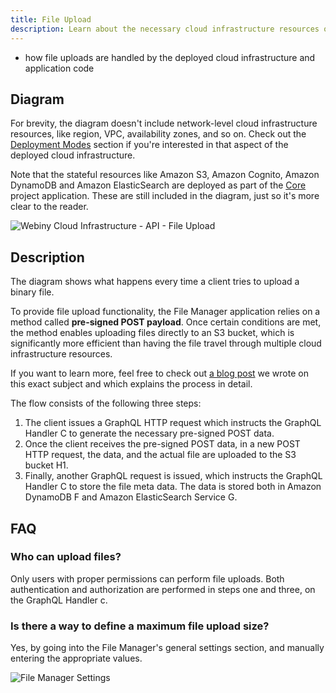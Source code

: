 ```yaml
---
title: File Upload
description: Learn about the necessary cloud infrastructure resources on which the API project application relies on to upload files.
---
```



<Alert type="success" title="What you’ll learn">

- how file uploads are handled by the deployed cloud infrastructure and application code

</Alert>

## Diagram

<Alert type="info">

For brevity, the diagram doesn't include network-level cloud infrastructure resources, like region, VPC, availability zones, and so on. Check out the [Deployment Modes](/docs/{version}/architecture/deployment-modes/introduction) section if you're interested in that aspect of the deployed cloud infrastructure.

</Alert>

<Alert type="info">

Note that the stateful resources like Amazon S3, Amazon Cognito, Amazon DynamoDB and Amazon ElasticSearch are deployed as part of the [Core](/docs/{version}/architecture/core/overview) project application. These are still included in the diagram, just so it's more clear to the reader.

</Alert>

<Image src={fmUpload} title="Webiny Cloud Infrastructure - API - File Upload" shadow={false} />

## Description

The diagram shows what happens every time a client tries to upload a binary file.

To provide file upload functionality, the File Manager application relies on a method called **pre-signed POST payload**. Once certain conditions are met, the method enables uploading files directly to an S3 bucket, which is significantly more efficient than having the file travel through multiple cloud infrastructure resources.

<Alert type="info" title="Learn more">

If you want to learn more, feel free to check out [a blog post](https://www.webiny.com/blog/upload-files-to-aws-s3-using-pre-signed-post-data-and-a-lambda-function-7a9fb06d56c1) we wrote on this exact subject and which explains the process in detail.

</Alert>

The flow consists of the following three steps:

1. The client issues a GraphQL HTTP request which instructs the GraphQL Handler <diagram-letter>C</diagram-letter> to generate the necessary pre-signed POST data.
2. Once the client receives the pre-signed POST data, in a new POST HTTP request, the data, and the actual file are uploaded to the S3 bucket <diagram-letter>H1</diagram-letter>.
3. Finally, another GraphQL request is issued, which instructs the GraphQL Handler <diagram-letter>C</diagram-letter> to store the file meta data. The data is stored both in Amazon DynamoDB <diagram-letter>F</diagram-letter> and Amazon ElasticSearch Service <diagram-letter>G</diagram-letter>.

## FAQ

### Who can upload files?

Only users with proper permissions can perform file uploads. Both authentication and authorization are performed in steps one and three, on the GraphQL Handler <diagram-letter>c</diagram-letter>.

### Is there a way to define a maximum file upload size?

Yes, by going into the File Manager's general settings section, and manually entering the appropriate values.

![File Manager Settings](./assets/file-upload/fm-settings.png)
